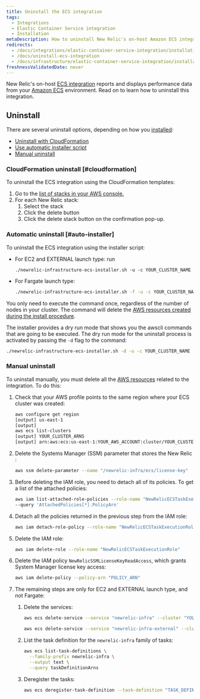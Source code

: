 ```yaml
---
title: Uninstall the ECS integration
tags:
  - Integrations
  - Elastic Container Service integration
  - Installation
metaDescription: How to uninstall New Relic's on-host Amazon ECS integration.
redirects:
  - /docs/integrations/elastic-container-service-integration/installation/uninstall-ecs-integration
  - /docs/uninstall-ecs-integration
  - /docs/infrastructure/elastic-container-service-integration/installation/uninstall-ecs-integration
freshnessValidatedDate: never
---
```


New Relic's on-host [ECS integration](/docs/introduction-amazon-ecs-integration) reports and displays performance data from your [Amazon ECS](https://docs.aws.amazon.com/ecs/index.html) environment. Read on to learn how to uninstall this integration.

## Uninstall

There are several uninstall options, depending on how you [installed](/docs/install-ecs-integration#install-ec2):

* [Uninstall with CloudFormation](#cloudformation)
* [Use automatic installer script](#auto-installer)
* [Manual uninstall](#manual-uninstall)

### CloudFormation uninstall [#cloudformation]

To uninstall the ECS integration using the CloudFormation templates:

1. Go to the [list of stacks in your AWS console.](https://console.aws.amazon.com/cloudformation/home?#/stacks?filteringText=&filteringStatus=active&viewNested=true&hideStacks=false)
2. For each New Relic stack:
   1. Select the stack
   2. Click the delete button
   3. Click the delete stack button on the confirmation pop-up.

### Automatic uninstall [#auto-installer]

To uninstall the ECS integration using the installer script:

* For EC2 and EXTERNAL launch type: run

  ```ah
  ./newrelic-infrastructure-ecs-installer.sh -u -c YOUR_CLUSTER_NAME
  ```
* For Fargate launch type:

  ```sh
  ./newrelic-infrastructure-ecs-installer.sh -f -u -c YOUR_CLUSTER_NAME
  ```

You only need to execute the command once, regardless of the number of nodes in your cluster. The command will delete the [AWS resources created during the install procedure](/docs/install-ecs-integration#aws-resources).

The installer provides a dry run mode that shows you the awscli commands that are going to be executed. The dry run mode for the uninstall process is activated by passing the `-d` flag to the command:

```sh
./newrelic-infrastructure-ecs-installer.sh -d -u -c YOUR_CLUSTER_NAME
```

### Manual uninstall

To uninstall manually, you must delete all the [AWS resources](/docs/install-ecs-integration#aws-resources) related to the integration. To do this:

1. Check that your AWS profile points to the same region where your ECS cluster was created:

   ```sh
   aws configure get region
   [output] us-east-1
   [output] 
   aws ecs list-clusters
   [output] YOUR_CLUSTER_ARNS	
   [output] arn:aws:ecs:us-east-1:YOUR_AWS_ACCOUNT:cluster/YOUR_CLUSTER
   ```
2. Delete the Systems Manager (SSM) parameter that stores the New Relic <InlinePopover type="licenseKey" />:

   ```sh
   aws ssm delete-parameter --name "/newrelic-infra/ecs/license-key"
   ```
3. Before deleting the IAM role, you need to detach all of its policies. To get a list of the attached policies:

   ```sh
   aws iam list-attached-role-policies --role-name "NewRelicECSTaskExecutionRole" --output text
   --query 'AttachedPolicies[*].PolicyArn'
   ```
4. Detach all the policies returned in the previous step from the IAM role:

   ```sh
   aws iam detach-role-policy --role-name "NewRelicECSTaskExecutionRole" --policy-arn "POLICY_ARN"
   ```
5. Delete the IAM role:

   ```sh
   aws iam delete-role --role-name "NewRelicECSTaskExecutionRole"
   ```
6. Delete the IAM policy `NewRelicSSMLicenseKeyReadAccess`, which grants System Manager license key access:

   ```sh
   aws iam delete-policy --policy-arn "POLICY_ARN"
   ```
7. The remaining steps are only for EC2 and EXTERNAL launch type, and not Fargate:

   1. Delete the services:

      ```sh
      aws ecs delete-service --service "newrelic-infra" --cluster "YOUR_CLUSTER_NAME"
      ```

      ```sh
      aws ecs delete-service --service "newrelic-infra-external" --cluster "YOUR_CLUSTER_NAME"
      ```
   2. List the task definition for the `newrelic-infra` family of tasks:

      ```sh
      aws ecs list-task-definitions \
        --family-prefix newrelic-infra \
        --output text \
        --query taskDefinitionArns
      ```
   3. Deregister the tasks:

      ```sh
      aws ecs deregister-task-definition --task-definition "TASK_DEFINITION_ARN"
      ```
